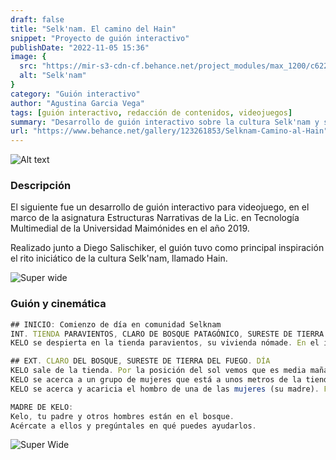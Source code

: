 ```yaml
---
draft: false
title: "Selk'nam. El camino del Hain"
snippet: "Proyecto de guión interactivo"
publishDate: "2022-11-05 15:36"
image: {
  src: "https://mir-s3-cdn-cf.behance.net/project_modules/max_1200/c622f1123261853.610ae8ff121d7.jpg",
  alt: "Selk'nam"
}
category: "Guión interactivo"
author: "Agustina Garcia Vega"
tags: [guión interactivo, redacción de contenidos, videojuegos]
summary: "Desarrollo de guión interactivo sobre la cultura Selk'nam y su ritual de iniciación, el Hain."
url: "https://www.behance.net/gallery/123261853/Selknam-Camino-al-Hain"
---
```


![Alt text](@assets/img/portfolio/selknam/portfolio-selknam-00.png)

### <a name="Descripción"></a>Descripción

El siguiente fue un desarrollo de guión interactivo para videojuego, en el marco de la asignatura Estructuras Narrativas de la Lic. en Tecnología Multimedial de la Universidad Maimónides en el año 2019.

Realizado junto a Diego Salischiker, el guión tuvo como principal inspiración el rito iniciático de la cultura Selk'nam, llamado Hain.

![Super wide](https://mir-s3-cdn-cf.behance.net/project_modules/max_1200/29bf0d123261853.610aedadbada6.jpg)


### Guión y cinemática

```js
## INICIO: Comienzo de día en comunidad Selknam
INT. TIENDA PARAVIENTOS, CLARO DE BOSQUE PATAGÓNICO, SURESTE DE TIERRA DEL FUEGO. DÍA
KELO se despierta en la tienda paravientos, su vivienda nómade. En el interior de la tienda hay una fogata pequeña con brasas. De ella, sale un humo grisáceo. KELO está solo en el interior de la tienda, pero se pueden ver en el exterior otras personas de la comunidad Selk'nam. Se escucha gente hablando, pero los diálogos son ininteligibles.

## EXT. CLARO DEL BOSQUE, SURESTE DE TIERRA DEL FUEGO. DÍA
KELO sale de la tienda. Por la posición del sol vemos que es media mañana. El cielo está despejado y casi no hay nubes. La tienda está ubicada en un claro del bosque. A lo lejos se puede ver la costa.
KELO se acerca a un grupo de mujeres que está a unos metros de la tienda. Las MUJERES están en ronda, conversando y tejiendo canastas. A su alrededor, algunos NIÑOS PEQUEÑOS corren y juegan. 
KELO se acerca y acaricia el hombro de una de las mujeres (su madre). Frente a la MADRE DE KELO, hay una canasta con frutos de chaura y calafate. KELO agarra un puñado y empieza a comer.

MADRE DE KELO:
Kelo, tu padre y otros hombres están en el bosque.
Acércate a ellos y pregúntales en qué puedes ayudarlos.
```


![Super Wide](https://mir-s3-cdn-cf.behance.net/project_modules/max_1200/51c725123261853.610ae8ff13545.jpg)
